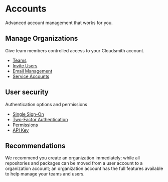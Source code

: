 # Accounts

Advanced account management that works for you.

## Manage Organizations
Give team members controlled access to your Cloudsmith account.

<ul>        
 <li><a href="/teams-and-accounts/teams">Teams</a></li>
 <li><a href="/teams-and-accounts/invite-users">Invite Users</a></li>
 <li><a href="/teams-and-accounts/email-management">Email Management</a></li>
 <li><a href="/teams-and-accounts/service-accounts">Service Accounts</a></li>     
 </ul>

## User security
Authentication options and permissions     
 <ul>
 <li><a href="/authentication/single-sign-on">Single Sign-On</a></li>
 <li><a href="/authentication/two-factor-authentication">Two-Factor Authentication</a></li>
 <li><a href="/authentication/permissions">Permissions</a></li> 
 <li><a href="/getting-started/api-key">API Key</a></li>    
 </ul>

## Recommendations
We recommend you create an organization immediately; while all repositories and packages can be moved from a user account to a organization account; an organization account has the full features available to help manage your teams and users.